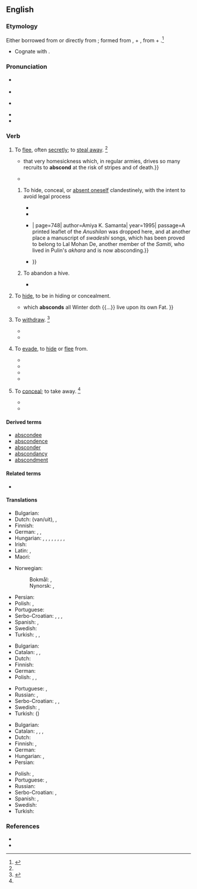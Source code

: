==English==

===Etymology===
{{root|en|ine-pro|*dʰeh₁-}}
Either borrowed from {{bor|en|frm|abscondre}} or directly from {{bor|en|la|abscondō||hide}}; formed from {{m|la|abs}}, {{m|la|ab||away}} + {{m|la|condō||put together, store}}, from {{m|la|con-||together}} + {{m|ine-pro|*dʰeh₁-||to put, place, set}}.<ref>{{R:CDOE|page=4}}</ref>
* Cognate with {{m|en|sconce||a type of light fixture}}.

===Pronunciation===
* {{a|RP}} {{IPA|en|/əbˈskɒnd/}}
* {{audio|en|LL-Q1860 (eng)-Vealhurl-abscond.wav|Audio (RP)}}
* {{a|GA}} {{IPA|en|/əbˈskɑnd/}}
* {{rhymes|en|ɒnd|s=2}}
* {{hyph|en|ab|scond}}

===Verb===
{{en-verb}}

# {{lb|en|intransitive}} To [[flee]], often [[secretly]]; to [[steal away]]. {{defdate|From mid 16th century.}}<ref name=SOED/>
#: {{syn|en|flee|run away|steal away}}
#: {{ux|en|The thieves '''absconded''' with our property.}}
#* {{quote-book|en|year=1848|author={{w|Thomas Babington Macaulay}}|title=[[w:The History of England from the Accession of James the Second|The History of England]]|chapter=13|passage={{...}} that very homesickness which, in regular armies, drives so many recruits to '''abscond''' at the risk of stripes and of death.}}
#* {{RQ:Bierce Dictionary|page=15|entry=abscond|passage=Spring beckons! All things to the call respond; / The trees are leaving and cashiers '''abscond'''.}}
## {{lb|en|legal}} To hide, conceal, or [[absent oneself]] clandestinely, with the intent to avoid legal process
##* {{quote-av|en|year=1942|author={{w|Julius J. Epstein}}; {{w|Philip G. Epstein}}; {{w|Howard Koch (screenwriter)|Howard Koch}}|title={{w|Casablanca (film)|Casablanca}}|role=Captain Renault|actor=Claude Rains|passage=I've often speculated why you don't return to America. Did you '''abscond''' with the church funds? Run off with a senator's wife? I like to think you killed a man. It's the Romantic in me.}}
##* {{quote-book|en|title=Years of Turmoil: Civil War and Reconstruction| author={{w|John Niven}}| year=1969| page=229| passage=Andy did break his bargain, lurked in the neighborhood a few days, and then, being pursued by the sheriff, '''absconded''' to parts unknown.}} 
##* {{quote-book|en|title=Terrorism in Bengal: Origin, growth and activities of the organizations like {{...}}| page=748| author=Amiya K. Samanta| year=1995| passage=A printed leaflet of the ''Anushilan'' was dropped here, and at another place a manuscript of ''swadeshi'' songs, which has been proved to belong to Lal Mohan De, another member of the ''Samiti'', who lived in Pulin's ''akhara'' and is now absconding.}}
##* {{quote-book|en|title=The Unquiet Valley: Society, Economy, and Politics of Manipur (1891-1050)| page=253| author=N. Lokendra| year=1998| passage=Moirangthem Kalachand Singh, City Inspector, Imphal P.W. 14 searched the house of one Chaoba Singh in village Khagempali in the hope of arresting Boro Singh and Mohendra Singh accused, who were '''absconding''' in {{...}}}}
## {{lb|en|intransitive|of bee colonies}} To abandon a hive.
##* {{quote-book|en|title=Raising Healthy Honey Bees| page=10| author=Randy Carl Lynn| ‎publisher=Christian Veterinary Mission| year=2003| passage=[European honey bees] raise large colonies, hoard large quantities of honey, are more gentle than other species and almost never '''abscond'''.}}
# {{lb|en|intransitive}} To [[hide]], to be in hiding or concealment.
#* {{quote-book|en|year=1691-1735|author={{w|John Ray}}| title=The Wisdom of God Manifested in the Works of the Creation| url=http://books.google.com/books?id=rRI5AAAAcAAJ&pg=PA300&dq=intitle:works+of+creation+inauthor:ray&hl=en&sa=X&ei=mpnNUZHMJ4Pu0gGZo4GICw&ved=0CDUQ6AEwAA#v=snippet&q=absconds&f=false| passage=<!--The work was in editions while Ray was alive from 1691 to 1705. Google Books has the citation only in a 1735 edition.-->the ''Marmotto'', {{...}} which '''absconds''' all Winter doth {{...}} live upon its own Fat.<!--MW 1913 has "the marmot absconds all winter"-->}}
# {{rfv-sense|en}} {{lb|en|intransitive|uncommon}} To [[withdraw]]. {{defdate|From mid 16th century.}}<ref name=SOED>{{R:SOED5|page=8}}</ref>
#* {{quote-book|en|year=2006|author=Richard Rojcewicz|title=The Gods And Technology: A Reading Of Heidegger|isbn=0791482308|passage=Modern technology accompanies the '''absconding''' of the original attitude.<!--What does this mean? It is a paraphrase of a translation of Heidegger.-->}}
#* {{quote-book|en|year=2009|author=Sonia Brill|title=Relationships Without Anger|isbn=144902789X|passage=You cannot '''abscond''' from the responsibility both you and your partner owe to this event, and that includes dealing with anger issues and any other emotional issues that come with it.}}
# {{lb|en|transitive|uncommon}} To [[evade]], to [[hide]] or [[flee]] from.
#: {{ux|en|The captain '''absconded''' his responsibility.}}
#* {{quote-book|en|year=2006|author=Aldo E. Chircop, Olof Lindén|title=Places of Refuge for Ships|isbn=900414952X|passage=If the distress situation is solved successfully, the anonymous shipowner will reap the commercial benefit, if the situation ends in disaster, the shipowner will hide behind an anonymous post box in a foreign country and will '''abscond''' responsibility.}}
#* {{quote-book|en|title=The Mystical Harvest|page=431|books.google.com/books?isbn=0595481140|author=Somar|year=2008|passage=The driver snatched a packet of cigarettes out of the glove compartment and '''absconded''' the driver's seat without a word}}
#* {{quote-book|en|title=Girls on the Verge: Debutante Dips, Drive-bys, and Other Initiations|page=29|books.google.com/books?isbn=1429981970|author=Vendela Vida|year=2007|passage=Those who evidently did not get invited back to their top choices have already '''absconded''' the scene, tripping in their high heels as they ran.}}
#* {{quote-book|en|title=Gangland Melbourne|page=47|books.google.com/books?isbn=0522858694|author=James Morton, Susanna Lobez|year=2011|passage=In 1939 she '''absconded''' her bail in Melbourne and went to New Zealand, where she also absconded on a charge of stealing diamonds.}}
# {{lb|en|obsolete|transitive}} To [[conceal]]; to take away. {{defdate|First attested in the late 16<sup>th</sup> century.}}<ref name=SOED/>
#: {{syn|en|conceal}}
#* {{quote-book|en|title=treatise on the eye, the manner and phaenomena of vision|volume=2|author=William Porterfield|editor=G. Hamilton, John Balfour|year=1759|passage=for having applied to the Side of the Head any thin black Body, such as the Brim of a Hat, so as it may '''abscond''' the Objects that are upon that Side}}
#* {{quote-book|en|title=The Buccaneers of America|page=161|books.google.com/books?isbn=1108024815|author={{w|John Esquemeling}}, Henry Powell|year_published=2010|year=1684|passage=They examined every prisoner by himself (who were in all about two hundred and fifty persons) where they had '''absconded''' the rest of their goods}}

====Derived terms====
* [[abscondee]]
* [[abscondence]]
* [[absconder]]
* [[abscondancy]]
* [[abscondment]]

====Related terms====
* {{l|en|sconce}}

====Translations====
{{trans-top|to flee, often secretly}}
* Bulgarian: {{t|bg|измъквам се, заминавам тайно}}
* Dutch: {{l|nl|heimelijk}} {{t+|nl|vertrekken}} (van/uit), {{t|nl|zich stilletjes uit de voeten maken}}, {{t|nl|zijn biezen pakken}}
* Finnish: {{t+|fi|karata}}
* German: {{l|de|sich}} {{t+|de|davonmachen}}, {{t+|de|türmen}}, {{t+|de|davonstehlen}}
* Hungarian: {{t+|hu|megszökik}}, {{t+|hu|elszökik}}, {{t+|hu|elmenekül}}, {{t+|hu|kereket old}}, {{t+|hu|meglóg}}, {{t+|hu|meglép}}, {{t+|hu|elillan}}, {{t+|hu|továbbáll}}, {{t+|hu|megfutamodik}}
* Irish: {{t|ga|teith}}
* Latin: {{t|la|lateo}}, {{t|la|latito}}
* Maori: {{t|mi|whati}}
{{trans-mid}}
* Norwegian:
*: Bokmål: {{t+|nb|rømme}}, {{t+|nb|stikke av}}
*: Nynorsk: {{t|nn|rømme}}, {{t|nn|stikke av}}
* Persian: {{t+|fa|گریختن|sc=fa-Arab}}
* Polish: {{t+|pl|zbiec}}, {{t+|pl|uciec}}
* Portuguese: {{t|pt|[[esconder]]-[[se]]}}
* Serbo-Croatian: {{t|sh|otići potajice}}, {{t+|sh|šmugnuti}}, {{t+|sh|ùteći}}, {{t+|sh|umàknuti}}
* Spanish: {{t+|es|fugar|alt=fugarse}}, {{t+|es|evadir|alt=evadirse}}
* Swedish: {{t+|sv|rymma}}
* Turkish: {{t+|tr|kaçmak}}, {{t+|tr|sıvışmak}} {{qualifier|colloquial}}, {{t+|tr|tüymek}} {{qualifier|colloquial}}
{{trans-bottom}}

{{trans-top|to withdraw from}}
* Bulgarian: {{t|bg|избягвам, отдръпвам се от}}
* Catalan: {{t+|ca|fugir}}, {{t+|ca|escapar-se}}, {{t+|ca|escapolir-se}}
* Dutch: {{t|nl|zich terugtrekken}}
* Finnish: {{t+|fi|perääntyä}}
* German: {{l|de|sich}} {{t+|de|zurückziehen}}
* Polish: {{t+|pl|uniknąć}}, {{t|pl|uciec od}}, {{t|pl|ukryć się przed}}
{{trans-mid}}
* Portuguese: {{t+|pt|fugir}}, {{t+|pt|evadir}}
* Russian: {{t+|ru|уклоня́ться}}, {{t+|ru|избегать}}
* Serbo-Croatian: {{t+|sh|uminuti}}, {{t+|sh|umaknuti}}, {{t+|sh|uzmaknuti}}
* Swedish: {{t+|sv|avvika}}, {{t+|sv|lämna}}
* Turkish: ({{l|tr|geri}}) {{t+|tr|çekilmek}}
{{trans-bottom}}

{{trans-top|to hide}}
* Bulgarian: {{t|bg|укривам се}}
* Catalan: {{t|ca|abscondir}}, {{t+|ca|amagar}}, {{t+|ca|ocultar}}, {{t+|ca|escondir}}
* Dutch: {{t+|nl|wegrennen}}
* Finnish: {{t+|fi|kätkeytyä}}, {{t+|fi|piiloutua}}
* German: {{l|de|sich}} {{t+|de|verstecken}}
* Hungarian: {{t+|hu|elrejtőzik}}, {{t+|hu|elbújik}}
* Persian: {{t|fa|پنهان شدن|sc=fa-Arab}}
{{trans-mid}}
* Polish: {{t+|pl|zbiec}}, {{t+|pl|uciec}}
* Portuguese: {{t+|pt|esconder}}, {{t+|pt|ocultar}}
* Russian: {{t+|ru|скрыва́ть}}
* Serbo-Croatian: {{t+|sh|sakriti}}, {{t+|sh|prikriti}}
* Spanish: {{t+|es|huir}}, {{t+|es|fugarse}}
* Swedish: {{t+|sv|gömma sig}}
* Turkish: {{t+|tr|saklanmak}}
{{trans-bottom}}

===References===
* {{R:OneLook}}
* {{R:Century 1911}}
<references/>